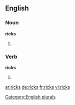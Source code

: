 ==English==

===Noun===
'''ricks'''

# {{plural of |[[rick]]}}

===Verb===
'''ricks'''

# {{third-person singular of|rick}}

[[Category:English plurals]]

[[ar:ricks]]
[[de:ricks]]
[[fr:ricks]]
[[vi:ricks]]